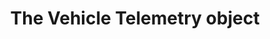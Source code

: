 ---
title: The Vehicle Telemetry object
openapi-schema: vehicle_telemetry
description: Vehicle Telemetry provides real-time insights from a connected electric vehicle, including battery status, location, firmware version, and odometer readings. It is linked to a registered vehicle and regularly updated.
---